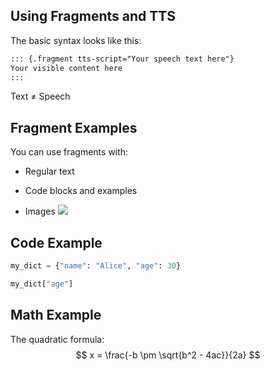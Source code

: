 
## Using Fragments and TTS

::: {.fragment tts-script="Welcome to this guide on using fragments and text-to-speech in SaySlides"}
:::

::: {.fragment tts-script="Here's the basic syntax for a fragment with text to speech. You initiate a div with the class 'fragment' and then you include your speech text in the tts-script attribute."}
The basic syntax looks like this:
```markdown
::: {.fragment tts-script="Your speech text here"}
Your visible content here
:::
```
:::

::: {.fragment tts-script="The speech text can be different from the displayed text!"}
Text ≠ Speech
:::

## Fragment Examples

::: {.fragment tts-script="You can use fragments with different types of content"}
You can use fragments with:
:::

::: {.fragment tts-script="Regular text and paragraphs"}
- Regular text
:::

::: {.fragment tts-script="Code blocks and examples. This is kind of our target use case at the moment."}
- Code blocks and examples
:::

::: {.fragment tts-script="And you can add images, like this one of a cat"}
- Images
![](https://placecats.com/300/200)
:::

## Code Example

::: {.fragment tts-script="Here, we add text to speech to a code block. The Python code below defines a dictionary with a key-value pair."}

```python
my_dict = {"name": "Alice", "age": 30}
```
:::

::: {.fragment tts-script="We can access the value associated with the key `age`. Note that the code can actually be executed when you render the slide."}
```python
my_dict["age"]
```
:::

## Math Example

::: {.fragment tts-script="You can even add text to speech to mathematical equations. For example, here's the quadratic formula. Do you remember how to use it?"}

The quadratic formula:
$$ x = \frac{-b \pm \sqrt{b^2 - 4ac}}{2a} $$
:::


::: {.fragment tts-script="That's it for now. Enjoy the tool!"}
:::
